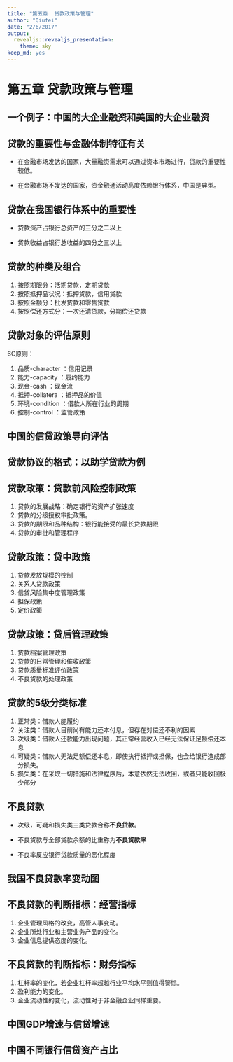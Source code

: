 ```yaml
---
title: "第五章  贷款政策与管理"
author: "Qiufei"
date: "2/6/2017"
output:
  revealjs::revealjs_presentation:
    theme: sky
keep_md: yes
---
```





# 第五章 贷款政策与管理 #

## 一个例子：中国的大企业融资和美国的大企业融资 ##


## 贷款的重要性与金融体制特征有关 ##

* 在金融市场发达的国家，大量融资需求可以通过资本市场进行，贷款的重要性较低。

* 在金融市场不发达的国家，资金融通活动高度依赖银行体系，中国是典型。

## 贷款在我国银行体系中的重要性 ##

* 贷款资产占银行总资产的三分之二以上

* 贷款收益占银行总收益的四分之三以上


## 贷款的种类及组合 ##

1. 按照期限分：活期贷款，定期贷款
2. 按照抵押品状况：抵押贷款，信用贷款
3. 按照金额分：批发贷款和零售贷款
4. 按照偿还方式分：一次还清贷款，分期偿还贷款



## 贷款对象的评估原则 ##
6C原则：

1. 品质-character ：信用记录
2. 能力-capacity ：履约能力
3. 现金-cash ：现金流
4. 抵押-collatera ：抵押品的价值
5. 环境-condition ：借款人所在行业的周期
6. 控制-control ：监管政策

## 中国的信贷政策导向评估 ##

## 贷款协议的格式：以助学贷款为例 ##

## 贷款政策：贷款前风险控制政策 ##
1. 贷款的发展战略：确定银行的资产扩张速度
2. 贷款的分级授权审批政策。
3. 贷款的期限和品种结构：银行能接受的最长贷款期限
4. 贷款的审批和管理程序

## 贷款政策：贷中政策 ##
1. 贷款发放规模的控制
2. 关系人贷款政策
3. 信贷风险集中度管理政策
4. 担保政策
5. 定价政策

## 贷款政策：贷后管理政策 ##
1. 贷款档案管理政策
2. 贷款的日常管理和催收政策
3. 贷款质量标准评价政策
4. 不良贷款的处理政策

## 贷款的5级分类标准 ##
1. 正常类：借款人能履约
2. 关注类：借款人目前尚有能力还本付息，但存在对偿还不利的因素
3. 次级类：借款人还款能力出现问题，其正常经营收入已经无法保证足额偿还本息
4. 可疑类：借款人无法足额偿还本息，即使执行抵押或担保，也会给银行造成部分损失。
5. 损失类：在采取一切措施和法律程序后，本意依然无法收回，或者只能收回极少部分

## 不良贷款 ##

* 次级，可疑和损失类三类贷款合称**不良贷款**。

* 不良贷款与全部贷款余额的比重称为**不良贷款率**

* 不良率反应银行贷款质量的恶化程度

## 我国不良贷款率变动图 ##



## 不良贷款的判断指标：经营指标 ##
1. 企业管理风格的改变，高管人事变动。
2. 企业所处行业和主营业务产品的变化。
3. 企业信息提供态度的变化。


## 不良贷款的判断指标：财务指标 ##
1. 杠杆率的变化，若企业杠杆率超越行业平均水平则值得警惕。
2. 盈利能力的变化。
3. 企业流动性的变化，流动性对于非金融企业同样重要。

## 中国GDP增速与信贷增速 ##

## 中国不同银行信贷资产占比 ##


